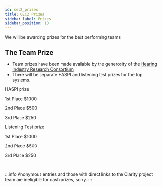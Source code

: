 ```yaml
---
id: cec2_prizes
title: CEC2 Prizes
sidebar_label: Prizes
sidebar_position: 10
---
```



We will be awarding prizes for the best performing teams.

## The Team Prize

- Team prizes have been made available by the generosity of the [Hearing Industry Research Consortium](http://www.hearingirc.com)
- There will be separate HASPI and listening test prizes for the top systems.

<div className="container">
        <div className="row">
      <div className="text--center padding-horiz--md">
    <p/> HASPI prize
  <p/> <EmojiEvents  style={{ fontSize: 30, color: "gold"  }}/> 1st Place $1000
  <p/> <EmojiEvents  style={{ fontSize: 30, color: "silver"  }}/> 2nd Place $500
  <p/> <EmojiEvents  style={{ fontSize: 30, color: "#ff6347" }}/> 3rd Place $250
      </div>
    <div className="text--center padding-horiz--md">
    <p/> Listening Test prize
  <p/> <EmojiEvents  style={{ fontSize: 30, color: "gold"  }}/> 1st Place $1000
  <p/> <EmojiEvents  style={{ fontSize: 30, color: "silver"  }}/> 2nd Place $500
  <p/> <EmojiEvents  style={{ fontSize: 30, color: "#ff6347" }}/> 3rd Place $250
      </div>
     </div>
</div>

<br/>
<p/>

:::info
  Anonymous entries and those with direct links to the Clarity project team are ineligible for cash prizes, sorry.
:::
